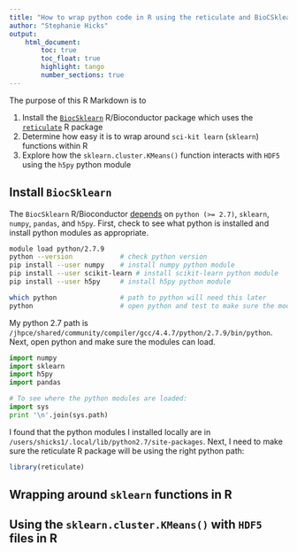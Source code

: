 ```yaml
---
title: "How to wrap python code in R using the reticulate and BioCSklearn packages"
author: "Stephanie Hicks"
output: 
    html_document:
        toc: true
        toc_float: true
        highlight: tango
        number_sections: true
---
```


The purpose of this R Markdown is to 

1. Install the [`BiocSklearn`](https://bioconductor.org/packages/release/bioc/html/BiocSklearn.html) R/Bioconductor package which uses the [`reticulate`](https://github.com/rstudio/reticulate) R package
2. Determine how easy it is to wrap around `sci-kit learn` (`sklearn`) functions within R
3. Explore how the `sklearn.cluster.KMeans()` function interacts with `HDF5` using the `h5py` python module

## Install `BiocSklearn`

The `BiocSklearn` R/Bioconductor 
[depends](https://bioconductor.org/packages/release/bioc/html/BiocSklearn.html) 
on `python (>= 2.7)`, `sklearn`, `numpy`, `pandas`, and `h5py`. 
First, check to see what python is installed and install 
python modules as appropriate. 

```bash
module load python/2.7.9
python --version            # check python version 
pip install --user numpy    # install numpy python module
pip install --user scikit-learn # install scikit-learn python module 
pip install --user h5py     # install h5py python module

which python                # path to python will need this later
python                      # open python and test to make sure the modules load
```

My python 2.7 path is `/jhpce/shared/community/compiler/gcc/4.4.7/python/2.7.9/bin/python`. 
Next, open python and make sure the modules can load. 

```python
import numpy
import sklearn
import h5py
import pandas

# To see where the python modules are loaded: 
import sys
print '\n'.join(sys.path)
```

I found that the python modules I installed locally are in 
`/users/shicks1/.local/lib/python2.7/site-packages`. Next, 
I need to make sure the reticulate R package
will be using the right python path:

```r
library(reticulate)
```




## Wrapping around `sklearn` functions in R


## Using the `sklearn.cluster.KMeans()` with `HDF5` files in R 



